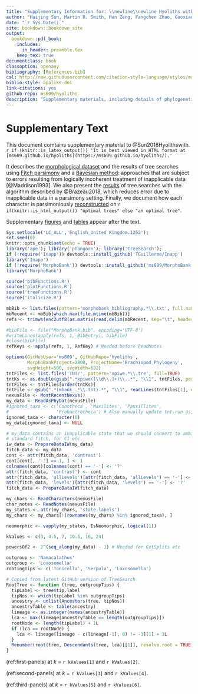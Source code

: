 ```yaml
--- 
title: "Supplementary Information for: \\newline\\newline Hyoliths with pedicles illuminate the origin of the brachiopod body plan"
author: "Haijing Sun, Martin R. Smith, Han Zeng, Fangchen Zhao, Guoxiang Li and Maoyan Zhu"
date: "`r Sys.Date()`"
site: bookdown::bookdown_site
output: 
  bookdown::pdf_book:
    includes:
      in_header: preamble.tex
    keep_tex: true
documentclass: book
classoption: openany
bibliography: [References.bib]
csl: http://raw.githubusercontent.com/citation-style-language/styles/master/apa-old-doi-prefix.csl
biblio-style: apalike-doi
link-citations: yes
github-repo: ms609/hyoliths
description: "Supplementary materials, including details of phylogenetic analysis"
---
```


# Supplementary Text {-}

This document comtains supplementary material to @Sun2018Hyolithswith.  `r if (knitr::is_latex_output()) 'It is best viewed in HTML format at [ms609.github.io/hyoliths](https://ms609.github.io/hyoliths/).'`

It describes the [morphological dataset](#dataset) and the results of tree searches using [Fitch parsimony](#fitch) and a [Bayesian method](#bayesian): approaches that are subject to errors resulting from logically incoherent treatment of inapplicable data [@Maddison1993].
We also present the  [results](#treesearch) of tree searches with the algorithm described by @Brazeau2018, which reduces error due to inapplicable data in a parsimony setting. Finally, we document how each character is parsimoniously [reconstructed](#reconstructions) on `r if(knitr::is_html_output()) "optimal trees" else "an optimal tree"`.

Supplementary [figures](#figures) and [tables](#table) appear after the text.

```r
Sys.setlocale('LC_ALL','English_United Kingdom.1252');
set.seed(0)
knitr::opts_chunk$set(echo = TRUE)
library('ape'); library('phangorn'); library('TreeSearch');
if (!require('Inapp')) devtools::install_github('TGuillerme/Inapp')
library('Inapp')
if (!require('MorphoBank')) devtools::install_github('ms609/MorphoBank')
library('MorphoBank')

source('bibFunctions.R')
source('plotFunctions.R')
source('treeFunctions.R')
source('italicize.R')
```
```R
mbBib <- list.files(pattern='morphobank_bibliography.*\\.txt', full.names=TRUE)
mbRecent <- mbBib[which.max(file.mtime(mbBib))]
refs <- trimws(enc2utf8(as.matrix(read.delim(mbRecent, sep="\t", header=TRUE, skip=1, row.names=NULL))))

#bibFile <- file("MorphoBank.bib", encoding='UTF-8')
#writeLines(apply(refs, 1, BibEntry), bibFile)
#close(bibFile)
refKeys <- apply(refs, 1, RefKey) # Needed before ReadNotes
```
```R
options(GitHubUser='ms609', GitHubRepo='hyoliths', 
        MorphoBankProject=2800, ProjectName='Brachiopod_Phylogeny',
        svgHeight=500, svgWidth=682)
tntFiles <- list.files('TNT/', pattern='xpiwe.*\\.tre', full=TRUE)
tntKs <- as.double(gsub(".*xpiwe([\\d\\.]+)\\..*", "\\1", tntFiles, perl=TRUE))
tntFiles <- tntFiles[order(tntKs)]
tntFile <- gsub(".*(mbank_.*\\.tnt).*", "\\1", readLines(tntFiles[1], n=1))
nexusFile <- MostRecentNexus()
my_data <- ReadAsPhyDat(nexusFile)
#ignored_taxa <- c('Conotheca', 'Maxilites', 'Pauxillites',
#                  'Probactrotheca') # Also manually update tnt.run using `taxcode-`
ignored_taxa <- character(0)
my_data[ignored_taxa] <- NULL

# my_data contains an inapplicable state that we should convert to ambiguous for 
# standard fitch, for CI etc.
iw_data <- PrepareDataIW(my_data)
fitch_data <- my_data
cont <- attr(fitch_data, 'contrast')
cont[cont[, '-'] == 1, ] <- 1
colnames(cont)[colnames(cont) == '-'] <- '?'
attr(fitch_data, 'contrast') <- cont
attr(fitch_data, 'allLevels')[attr(fitch_data, 'allLevels') == '-'] <- '?'
attr(fitch_data, 'levels')[attr(fitch_data, 'levels') == '-'] <- '?'
fitch_data <- PrepareDataIW(fitch_data)

my_chars <- ReadCharacters(nexusFile)
char_notes <- ReadNotes(nexusFile)
my_states <- attr(my_chars, 'state.labels')
my_chars <- my_chars[!(rownames(my_chars) %in% ignored_taxa), ]

neomorphic <- vapply(my_states, IsNeomorphic, logical(1))

kValues <- c(3, 4.5, 7, 10.5, 16, 24)

powersOf2 <- 2^(seq_along(my_data) - 1) # Needed for GetSplits etc

outgroup <- 'Namacalathus'
outgroup <- 'Loxosomella'
rootingTips <- c('Tonicella', 'Serpula', 'Loxosomella')

# Copied from latest GitHub version of TreeSearch
RootTree <- function (tree, outgroupTips) {
  tipLabel <- tree$tip.label
  tipNos <- which(tipLabel %in% outgroupTips)
  ancestry <- unlist(Ancestors(tree, tipNos))
  ancestryTable <- table(ancestry)
  lineage <- as.integer(names(ancestryTable))
  lca <- max(lineage[ancestryTable == length(outgroupTips)])
  rootNode <- length(tipLabel) + 1L
  if (lca == rootNode) {
    lca <- lineage[lineage - c(lineage[-1], 0) != -1][1] + 1L
  }
  Renumber(root(tree, Descendants(tree, lca)[[1]], resolve.root = TRUE))
}

```

(ref:first-panels) at _k_ = `r kValues[1]` and `r kValues[2]`.

(ref:second-panels) at _k_ = `r kValues[3]` and `r kValues[4]`.

(ref:third-panels) at _k_ = `r kValues[5]` and `r kValues[6]`.

